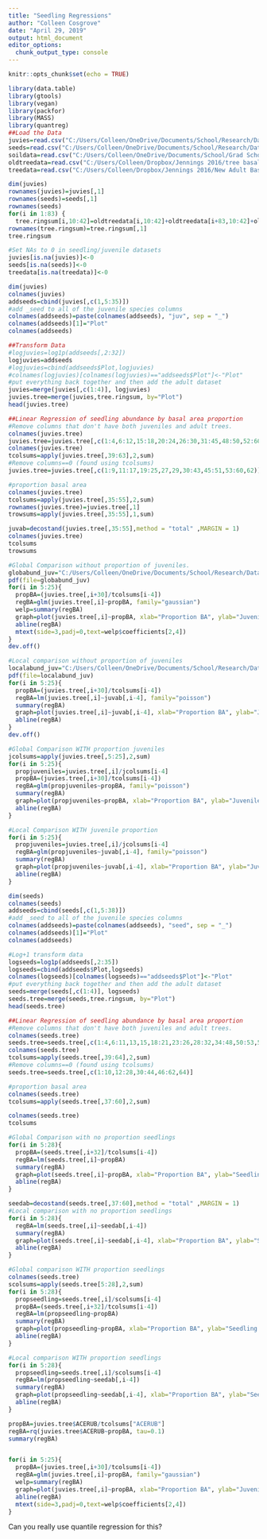 ```yaml
---
title: "Seedling Regressions"
author: "Colleen Cosgrove"
date: "April 29, 2019"
output: html_document
editor_options: 
  chunk_output_type: console
---
```


```r
knitr::opts_chunk$set(echo = TRUE)
```



```r
library(data.table)
library(gtools)
library(vegan)
library(packfor)
library(MASS)
library(quantreg)
##Load the Data
juvies=read.csv("C:/Users/Colleen/OneDrive/Documents/School/Research/Data/Trees/JuvenileMatrix.csv")
seeds=read.csv("C:/Users/Colleen/OneDrive/Documents/School/Research/Data/Trees/SeedlingMatrix.csv")
soildata=read.csv("C:/Users/Colleen/OneDrive/Documents/School/Grad School/SpatialStats/soil data May 08 for tree plots.csv")
oldtreedata=read.csv("C:/Users/Colleen/Dropbox/Jennings 2016/tree basal areas.csv")
treedata=read.csv("C:/Users/Colleen/Dropbox/Jennings 2016/New Adult Basal Area.csv")
```

```r
dim(juvies)
rownames(juvies)=juvies[,1]
rownames(seeds)=seeds[,1]
rownames(seeds)
for(i in 1:83) {
  tree.ringsum[i,10:42]=oldtreedata[i,10:42]+oldtreedata[i+83,10:42]+oldtreedata[i+166,10:42]  }
rownames(tree.ringsum)=tree.ringsum[,1]
tree.ringsum

#Set NAs to 0 in seedling/juvenile datasets
juvies[is.na(juvies)]<-0
seeds[is.na(seeds)]<-0
treedata[is.na(treedata)]<-0
```

```r
dim(juvies)
colnames(juvies)
addseeds=cbind(juvies[,c(1,5:35)])
#add _seed to all of the juvenile species columns
colnames(addseeds)=paste(colnames(addseeds), "juv", sep = "_")
colnames(addseeds)[1]="Plot"
colnames(addseeds)

##Transform Data
#logjuvies=log1p(addseeds[,2:32])
logjuvies=addseeds
#logjuvies=cbind(addseeds$Plot,logjuvies)
#colnames(logjuvies)[colnames(logjuvies)=="addseeds$Plot"]<-"Plot"
#put everything back together and then add the adult dataset
juvies=merge(juvies[,c(1:4)], logjuvies)
juvies.tree=merge(juvies,tree.ringsum, by="Plot")
head(juvies.tree)

##Linear Regression of seedling abundance by basal area proportion
#Remove columns that don't have both juveniles and adult trees.
colnames(juvies.tree)
juvies.tree=juvies.tree[,c(1:4,6:12,15:18,20:24,26:30,31:45,48:50,52:60,62:63,66:70,73:76)]
colnames(juvies.tree)
tcolsums=apply(juvies.tree[,39:63],2,sum)
#Remove columns==0 (found using tcolsums)
juvies.tree=juvies.tree[,c(1:9,11:17,19:25,27,29,30:43,45:51,53:60,62)]

#proportion basal area
colnames(juvies.tree)
tcolsums=apply(juvies.tree[,35:55],2,sum)
rownames(juvies.tree)=juvies.tree[,1]
trowsums=apply(juvies.tree[,35:55],1,sum)

juvab=decostand(juvies.tree[,35:55],method = "total" ,MARGIN = 1)
colnames(juvies.tree)
tcolsums
trowsums

```


```r
#Global Comparison without proportion of juveniles.
globabund_juv="C:/Users/Colleen/OneDrive/Documents/School/Research/Data/Trees/JenningsTreeCommunity/globabund_juv.pdf"
pdf(file=globabund_juv)
for(i in 5:25){
  propBA=(juvies.tree[,i+30]/tcolsums[i-4])
  regBA=glm(juvies.tree[,i]~propBA, family="gaussian")
  welp=summary(regBA)
  graph=plot(juvies.tree[,i]~propBA, xlab="Proportion BA", ylab="Juvenile Abundance", main=colnames(juvies.tree)[i+30])
  abline(regBA)
  mtext(side=3,padj=0,text=welp$coefficients[2,4])
}
dev.off()

#Local comparison without proportion of juveniles
localabund_juv="C:/Users/Colleen/OneDrive/Documents/School/Research/Data/Trees/JenningsTreeCommunity/localabund_juv.pdf"
pdf(file=localabund_juv)
for(i in 5:25){
  propBA=(juvies.tree[,i+30]/tcolsums[i-4])
  regBA=lm(juvies.tree[,i]~juvab[,i-4], family="poisson")
  summary(regBA)
  graph=plot(juvies.tree[,i]~juvab[,i-4], xlab="Proportion BA", ylab="Juvenile Abundance", main=colnames(juvies.tree)[i+30])
  abline(regBA)
}
dev.off()

#Global Comparison WITH proportion juveniles
jcolsums=apply(juvies.tree[,5:25],2,sum)
for(i in 5:25){
  propjuveniles=juvies.tree[,i]/jcolsums[i-4]
  propBA=(juvies.tree[,i+30]/tcolsums[i-4])
  regBA=glm(propjuveniles~propBA, family="poisson")
  summary(regBA)
  graph=plot(propjuveniles~propBA, xlab="Proportion BA", ylab="Juvenile Proportion", main=colnames(juvies.tree)[i+30])
  abline(regBA)
}

#Local Comparison WITH juvenile proportion
for(i in 5:25){
  propjuveniles=juvies.tree[,i]/jcolsums[i-4]
  regBA=glm(propjuveniles~juvab[,i-4], family="poisson")
  summary(regBA)
  graph=plot(propjuveniles~juvab[,i-4], xlab="Proportion BA", ylab="Juvenile Abundance", main=colnames(juvies.tree)[i+30])
  abline(regBA)
}
```


```r
dim(seeds)
colnames(seeds)
addseeds=cbind(seeds[,c(1,5:38)])
#add _seed to all of the juvenile species columns
colnames(addseeds)=paste(colnames(addseeds), "seed", sep = "_")
colnames(addseeds)[1]="Plot"
colnames(addseeds)

#Log+1 transform data
logseeds=log1p(addseeds[,2:35])
logseeds=cbind(addseeds$Plot,logseeds)
colnames(logseeds)[colnames(logseeds)=="addseeds$Plot"]<-"Plot"
#put everything back together and then add the adult dataset
seeds=merge(seeds[,c(1:4)], logseeds)
seeds.tree=merge(seeds,tree.ringsum, by="Plot")
head(seeds.tree)

##Linear Regression of seedling abundance by basal area proportion
#Remove columns that don't have both juveniles and adult trees.
colnames(seeds.tree)
seeds.tree=seeds.tree[,c(1:4,6:11,13,15,18:21,23:26,28:32,34:48,50:53,55:62,64:65,69:73,75:76,78:80)]
colnames(seeds.tree)
tcolsums=apply(seeds.tree[,39:64],2,sum)
#Remove columns==0 (found using tcolsums)
seeds.tree=seeds.tree[,c(1:10,12:28,30:44,46:62,64)]

#proportion basal area
colnames(seeds.tree)
tcolsums=apply(seeds.tree[,37:60],2,sum)

colnames(seeds.tree)
tcolsums
```


```r
#Global Comparison with no proportion seedlings
for(i in 5:28){
  propBA=(seeds.tree[,i+32]/tcolsums[i-4])
  regBA=lm(seeds.tree[,i]~propBA)
  summary(regBA)
  graph=plot(seeds.tree[,i]~propBA, xlab="Proportion BA", ylab="Seedling Abundance", main=colnames(seeds.tree)[i+32])
  abline(regBA)
}

seedab=decostand(seeds.tree[,37:60],method = "total" ,MARGIN = 1)
#Local comparison with no proportion seedlings
for(i in 5:28){
  regBA=lm(seeds.tree[,i]~seedab[,i-4])
  summary(regBA)
  graph=plot(seeds.tree[,i]~seedab[,i-4], xlab="Proportion BA", ylab="Seedling Abundance", main=colnames(seeds.tree)[i+32])
  abline(regBA)
}

#Global comparison WITH proportion seedlings
colnames(seeds.tree)
scolsums=apply(seeds.tree[5:28],2,sum)
for(i in 5:28){
  propseedling=seeds.tree[,i]/scolsums[i-4]
  propBA=(seeds.tree[,i+32]/tcolsums[i-4])
  regBA=lm(propseedling~propBA)
  summary(regBA)
  graph=plot(propseedling~propBA, xlab="Proportion BA", ylab="Seedling Proportion", main=colnames(seeds.tree)[i+32])
  abline(regBA)
}

#Local comparison WITH proportion seedlings
for(i in 5:28){
  propseedling=seeds.tree[,i]/scolsums[i-4]
  regBA=lm(propseedling~seedab[,i-4])
  summary(regBA)
  graph=plot(propseedling~seedab[,i-4], xlab="Proportion BA", ylab="Seedling Proportion", main=colnames(seeds.tree)[i+32])
  abline(regBA)
}

```

```r
propBA=juvies.tree$ACERUB/tcolsums["ACERUB"]
regBA=rq(juvies.tree$ACERUB~propBA, tau=0.1)
summary(regBA)


for(i in 5:25){
  propBA=(juvies.tree[,i+30]/tcolsums[i-4])
  regBA=glm(juvies.tree[,i]~propBA, family="gaussian")
  welp=summary(regBA)
  graph=plot(juvies.tree[,i]~propBA, xlab="Proportion BA", ylab="Juvenile Abundance", main=colnames(juvies.tree)[i+30])
  abline(regBA)
  mtext(side=3,padj=0,text=welp$coefficients[2,4])
}

```
Can you really use quantile regression for this?